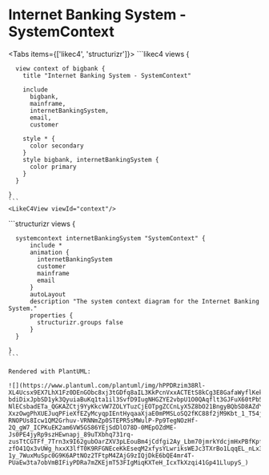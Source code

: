 
# Internet Banking System - SystemContext

<Tabs items={['likec4', 'structurizr']}>
  <Tab>
    ```likec4
    views {

      view context of bigbank {
        title "Internet Banking System - SystemContext"

        include
          bigbank,
          mainframe,
          internetBankingSystem,
          email,
          customer

        style * {
          color secondary
        }
        style bigbank, internetBankingSystem {
          color primary
        }
      }

    }
    ```
    <LikeC4View viewId="context"/>
  </Tab>
  <Tab>
    ```structurizr
    views {

      systemcontext internetBankingSystem "SystemContext" {
          include *
          animation {
            internetBankingSystem
            customer
            mainframe
            email
          }
          autoLayout
          description "The system context diagram for the Internet Banking System."
          properties {
            structurizr.groups false
          }
      }

    }
    ```

    Rendered with PlantUML:

    ![](https://www.plantuml.com/plantuml/img/hPPDRzim38Rl-XL4Ucsx9EX7LhX1Fz0DEnGObc8xj3tGDfq8aIL3KkPcnVxxACTEtS8kCg3E8GafaWyflKekd4VhLxaIZZmuAj2YDnQqqIIyz8hWc_PaDNklK2-bdiDixJpbSD1yk3QyuiaBuKq1ta1il3SvfD9IugNHGZYE2vbpU1O0QAqflt3GJFuX60tPb5A6A-NlECsbadETa_QGKAZCtj9YyKkcVW7ZOLYTuzCjEOTpgZCCnLyX5Z8bO21BngyBQbSD8AZdYgBe9aUfDk3JQOLpXSboRirAfzT6SUjxdwk7FO6njcNL4rORcvAjhITnUB7LBJ0rPHXEXieHutGMRqPPJ_9zZD7eP1Adks0CuwF9v6XtZ5kKEcCRxSJnmUCeo3gZe-XxzOwgPhXUEJuqPFieXfEZyMcyqpIEntHyqaaXjaE0mPMSLoSQ2fKC88f2jM9Kbt_1_T54j6gq5kybrTCTiaNTDM1JO-RNOPUs8Icw1QM2Grhuv-VRNNmZp0STEPR5sMWulP-Pp9TegNOzHf-2Q_gW7_ICPKuEK2am6VW5GS86YEjSdDlO78D-0MEpOZdME-Js0PE4jyRp9szHEwnapj_89uTXbhq731rq-zusTtCGTFf_7Trn3x9I62gubOarZXV3pLEouBm4jCdfgi2Ay_Lbm70jmrkYdcjmHxPBfKpfNcOOxidVaigEEVDMI5ljGslEg5E-zfO41Qx3vUWg_hxxX3lfT0K9RFGNEceKkEseqM2xfysYLwriksWEJc3TXrBo1LqqEL_nLx3zWcVS7gSGFGuulDyx7ORNlb_8PAdvz-1y_7WuxMuSpc0G9K6APtNOz2TFtpM4ZAjG9zIQjDkE6bQE4mr4T-PUaEw3ta7obVmBIFiyPDRa7mZKEjmT53FIgMiqKXTeH_IcxTkXzqi41Gp41LlupyS_)
  </Tab>
</Tabs>
